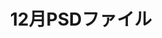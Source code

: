 ---
artistId: "Funa"
title: "12月PSDファイル"
description: "プレミアムプランでのご支援ありがとうございます！"
thumbnail: "https://ik.imagekit.io/dgfwhfvkn/kemono/Funa/5020360/12%E6%9C%88PSD%E3%83%95%E3%82%A1%E3%82%A4%E3%83%AB%202_JLrkSo7l_.avif?updatedAt=1737715694894"
images:
  - url: "https://ik.imagekit.io/dgfwhfvkn/kemono/Funa/5020360/12%E6%9C%88PSD%E3%83%95%E3%82%A1%E3%82%A4%E3%83%AB%202_JLrkSo7l_.avif?updatedAt=1737715694894"
    isNSFW: false
  - url: "https://ik.imagekit.io/dgfwhfvkn/kemono/Funa/5020360/12%E6%9C%88PSD%E3%83%95%E3%82%A1%E3%82%A4%E3%83%AB%203_DpBjK5PNf.avif?updatedAt=1737715694756"
    isNSFW: true
platform: "Fanbox"
publishDate: "2022-12-30"
updateDate: "2022-12-30"
isNSFW: true
tier: "エクストラプラン"
---